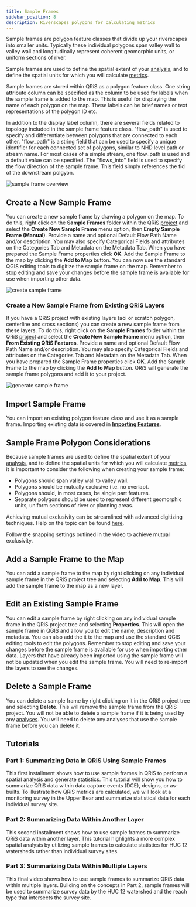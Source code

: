```yaml
---
title: Sample Frames
sidebar_position: 8
description: Riverscapes polygons for calculating metrics
---
```


Sample frames are polygon feature classes that divide up your riverscapes into smaller units. Typically these individual polygons span valley wall to valley wall and longitudinally represent coherent geomorphic units, or uniform sections of river.

Sample frames are used to define the spatial extent of your [analysis](/software-help/analyses), and to define the spatial units for which you will calculate [metrics](/software-help/metrics).

Sample frames are stored within QRiS as a polygon feature class. One string attribute column can be specified as the column to be used for labels when the sample frame is added to the map. This is useful for displaying the name of each polygon on the map. These labels can be brief names or text representations of the polygon ID etc.

In addition to the display label column, there are several fields related to topology included in the sample frame feature class. "flow_path" is used to specify and differentiate between polygons that are connected to each other. "flow_path" is a string field that can be used to specify a unique identifier for each connected set of polygons, similar to NHD level path or stream name. For most cases of a simple stream, one flow_path is used and a default value can be specified. The "flows_into" field is used to specify the flow direction of the sample frame. This field simply references the fid of the downstream polgyon. 

![sample frame overview](/images/software-help/sample-frame-overview.png)

## Create a New Sample Frame

You can create a new sample frame by drawing a polygon on the map. To do this, right click on the **Sample Frames** folder within the QRiS [project](/software-help/projects) and select the **Create New Sample Frame** menu option, then **Empty Sample Frame (Manual)**. Provide a name and optional Default Flow Path Name and/or description. You may also specify Categorical Fields and attributes on the Categories Tab and Metadata on the Metadata Tab. When you have prepared the Sample Frame properties click **OK**. Add the Sample Frame to the map by clicking the **Add to Map** button. You can now use the standard QGIS editing tools to digitize the sample frame on the map. Remember to stop editing and save your changes before the sample frame is available for use when importing other data.

![create sample frame](/images/software-help/create-sample-frame.png)

### Create a New Sample Frame from Existing QRiS Layers

If you have a QRiS project with existing layers (aoi or scratch polygon, centerline and cross sections) you can create a new sample frame from these layers. To do this, right click on the **Sample Frames** folder within the QRiS [project](/software-help/projects) and select the **Create New Sample Frame** menu option, then **From Existing QRiS Features**. Provide a name and optional Default Flow Path Name and/or description. You may also specify Categorical Fields and attributes on the Categories Tab and Metadata on the Metadata Tab. When you have prepared the Sample Frame properties click **OK**. Add the Sample Frame to the map by clicking the **Add to Map** button. QRiS will generate the sample frame polygons and add it to your project.  

![generate sample frame](/images/software-help/generate-sample-frame.gif)

## Import Sample Frame

You can import an existing polygon feature class and use it as a sample frame. Importing existing data is covered in **[Importing Features](/software-help/importing-features/)**.

## Sample Frame Polygon Considerations

Because sample frames are used to define the spatial extent of your [analysis](/software-help/analyses), and to define the spatial units for which you will calculate [metrics](/software-help/metrics), it is important to consider the following when creating your sample frame:

- Polygons should span valley wall to valley wall.
- Polygons should be mutually exclusive (i.e. no overlap).
- Polygons should, in most cases, be single part features.
- Separate polygons should be used to represent different geomorphic units, uniform sections of river or planning areas.

Achieving mutual exclusivity can be streamlined with advanced digitizing techniques. Help on the topic can be found [here](https://riverscapes.freshdesk.com/support/solutions/articles/153000236810-advanced-digitizing).

<YouTubeEmbed videoId="qpI9fgZX01U?si=_Wh61kViylfNMuc6&amp;start=420" caption="Advanced Digitizing"/>
Follow the snapping settings outlined in the video to achieve mutual exclusivity.

## Add a Sample Frame to the Map

You can add a sample frame to the map by right clicking on any individual sample frame in the QRiS project tree and selecting **Add to Map**. This will add the sample frame to the map as a new layer. 

## Edit an Existing Sample Frame

You can edit a sample frame by right clicking on any individual sample frame in the QRiS project tree and selecting **Properties**. This will open the sample frame in QGIS and allow you to edit the name, description and metadata. You can also add the it to the map and use the standard QGIS editing tools to edit the polygons. Remember to stop editing and save your changes before the sample frame is available for use when importing other data. Layers that have already been imported using the sample frame will not be updated when you edit the sample frame. You will need to re-import the layers to see the changes.

## Delete a Sample Frame

You can delete a sample frame by right clicking on it in the QRiS project tree and selecting **Delete**. This will remove the sample frame  from the QRiS project. You will not be able to delete a sample frame if it is being used by any [analyses](/software-help/analyses). You will need to delete any analyses that use the sample frame before you can delete it.

## Tutorials 

### Part 1: Summarizing Data in QRiS Using Sample Frames

This first installment shows how to use sample frames in QRiS to perform a spatial analysis and generate statistics. This tutorial will show you how to summarize QRiS data within data capture events (DCE), designs, or as-builts. To illustrate how QRiS metrics are calculated, we will look at a monitoring survey in the Upper Bear and summarize statistical data for each individual survey site.  

<YouTubeEmbed videoId="ui0e_yVb24I" />

### Part 2: Summarizing Data Within Another Layer 

This second installment shows how to use sample frames to summarize QRiS data within another layer. This tutorial highlights a more complex spatial analysis by utilizing sample frames to calculate statistics for HUC 12 watersheds rather than individual survey sites.   

<YouTubeEmbed videoId="F2BJNOrJyUA" />

### Part 3: Summarizing Data Within Multiple Layers 

This final video shows how to use sample frames to summarize QRiS data within multiple layers. Building on the concepts in Part 2, sample frames will be used to summarize survey data by the HUC 12 watershed and the reach type that intersects the survey site.   

<YouTubeEmbed videoId="aqfCJFOiDoQ" />